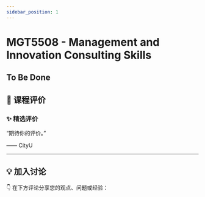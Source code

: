 ```yaml
---
sidebar_position: 1
---
```



# MGT5508 - Management and Innovation Consulting Skills

## To Be Done

## **💬 课程评价**

### ✨ **精选评价**
<div className={commentStyles.commentBox}>
    <p className={commentStyles.commentText}>
        “期待你的评价。”
    </p>
    <p className={commentStyles.commentAuthor}>—— CityU</p>
</div>

---

## **💡 加入讨论**

👇 在下方评论分享您的观点、问题或经验：
<Utterances />
